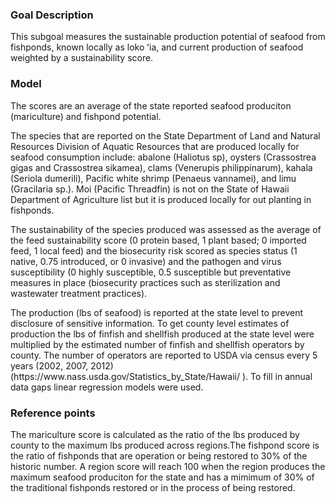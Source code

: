 ### Goal Description

This subgoal measures the sustainable production potential of seafood from fishponds, known locally as loko ʻia, and current production of seafood weighted by a sustainability score.

### Model
The scores are an average of the state reported seafood produciton (mariculture) and fishpond potential.

The species that are reported on the State Department of Land and Natural Resources Division of Aquatic Resources that are produced locally for seafood consumption include: abalone (Haliotus sp), oysters (Crassostrea gigas and Crassostrea sikamea), clams (Venerupis philippinarum), kahala (Seriola dumerili), Pacific white shrimp (Penaeus vannamei), and limu (Gracilaria sp.). Moi (Pacific Threadfin) is not on the State of Hawaii Department of Agriculture list but it is produced locally for out planting in fishponds.  

The sustainability of the species produced was assessed as the average of the feed sustainability score (0 protein based, 1 plant based; 0 imported feed, 1 local feed) and the biosecurity risk scored as species status (1 native, 0.75 introduced, or 0 invasive) and the pathogen and virus susceptibility (0 highly susceptible, 0.5 susceptible but preventative measures in place (biosecurity practices such as sterilization and wastewater treatment practices). 

The production (lbs of seafood) is reported at the state level to prevent disclosure of sensitive information. To get county level estimates of production the lbs of finfish and shellfish produced at the state level were multiplied by the estimated number of finfish and shellfish operators by county. The number of operators are reported to USDA via census every 5 years (2002, 2007, 2012) (https://www.nass.usda.gov/Statistics_by_State/Hawaii/ ). To fill in annual data gaps linear regression models were used. 



### Reference points 

The mariculture score is calculated as the ratio of the lbs produced by county to the maximum lbs produced across regions.The fishpond score is the ratio of fishponds that are operation or being restored to 30% of the historic number. 
A region score will reach 100 when the region produces the maximum seafood produciton for the state and has a mimimum of 30% of the traditional fishponds restored or in the process of being restored.

